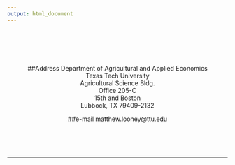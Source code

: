```yaml
---
output: html_document
---
```

<br>
<br>
<center>
<br>

##Address
Department of Agricultural and Applied Economics <br>
Texas Tech University <br>
Agricultural Science Bldg. <br>
Office 205-C <br>
15th and Boston <br>
Lubbock, TX 79409-2132 <br>


##e-mail
matthew.looney@ttu.edu
</center>
<br>
<br>
<br>

---